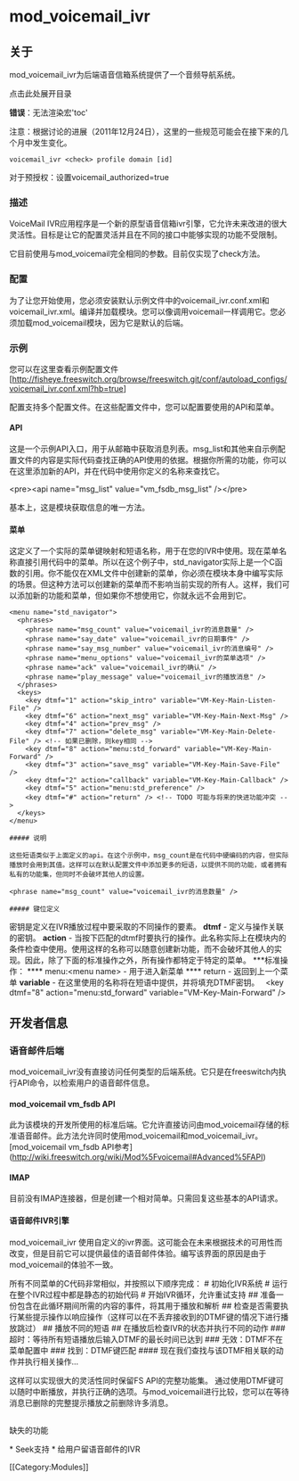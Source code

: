 # mod_voicemail_ivr

## 关于

mod_voicemail_ivr为后端语音信箱系统提供了一个音频导航系统。

点击此处展开目录

**错误**：无法渲染宏'toc'

注意：根据讨论的进展（2011年12月24日），这里的一些规范可能会在接下来的几个月中发生变化。

`voicemail_ivr <check> profile domain [id]`

对于预授权：设置voicemail_authorized=true

### 描述

VoiceMail IVR应用程序是一个新的原型语音信箱ivr引擎，它允许未来改进的很大灵活性。目标是让它的配置灵活并且在不同的接口中能够实现的功能不受限制。

它目前使用与mod_voicemail完全相同的参数。目前仅实现了check方法。

### 配置

为了让您开始使用，您必须安装默认示例文件中的voicemail_ivr.conf.xml和voicemail_ivr.xml。编译并加载模块。您可以像调用voicemail一样调用它。您必须加载mod_voicemail模块，因为它是默认的后端。

### 示例

您可以在这里查看示例配置文件[<http://fisheye.freeswitch.org/browse/freeswitch.git/conf/autoload_configs/voicemail_ivr.conf.xml?hb=true>]

配置支持多个配置文件。在这些配置文件中，您可以配置要使用的API和菜单。

#### API

这是一个示例API入口，用于从邮箱中获取消息列表。msg\_list和其他来自示例配置文件的内容是实际代码查找正确的API使用的依据。根据你所需的功能，你可以在这里添加新的API，并在代码中使用你定义的名称来查找它。

&lt;pre>&lt;api name="msg\_list" value="vm\_fsdb\_msg\_list" />&lt;/pre>

基本上，这是模块获取信息的唯一方法。

#### 菜单

这定义了一个实际的菜单键映射和短语名称，用于在您的IVR中使用。现在菜单名称直接引用代码中的菜单。所以在这个例子中，std\_navigator实际上是一个C函数的引用。你不能仅在XML文件中创建新的菜单，你必须在模块本身中编写实际的场景。但这种方法可以创建新的菜单而不影响当前实现的所有人。这样，我们可以添加新的功能和菜单，但如果你不想使用它，你就永远不会用到它。

```
<menu name="std_navigator">
  <phrases>
    <phrase name="msg_count" value="voicemail_ivr的消息数量" />
    <phrase name="say_date" value="voicemail_ivr的日期事件" />
    <phrase name="say_msg_number" value="voicemail_ivr的消息编号" />
    <phrase name="menu_options" value="voicemail_ivr的菜单选项" />
    <phrase name="ack" value="voicemail_ivr的确认" />
    <phrase name="play_message" value="voicemail_ivr的播放消息" />
  </phrases>
  <keys>
    <key dtmf="1" action="skip_intro" variable="VM-Key-Main-Listen-File" />
    <key dtmf="6" action="next_msg" variable="VM-Key-Main-Next-Msg" />
    <key dtmf="4" action="prev_msg" />
    <key dtmf="7" action="delete_msg" variable="VM-Key-Main-Delete-File" /> <!-- 如果已删除，则key相同 -->
    <key dtmf="8" action="menu:std_forward" variable="VM-Key-Main-Forward" />
    <key dtmf="3" action="save_msg" variable="VM-Key-Main-Save-File" />
    <key dtmf="2" action="callback" variable="VM-Key-Main-Callback" />
    <key dtmf="5" action="menu:std_preference" />
    <key dtmf="#" action="return" /> <!-- TODO 可能与将来的快进功能冲突 -->
  </keys>
</menu>

##### 说明

这些短语类似于上面定义的api。在这个示例中，msg_count是在代码中硬编码的内容，但实际播放时会用到其值。这样可以在默认配置文件中添加更多的短语，以提供不同的功能，或者拥有私有的功能集，但同时不会破坏其他人的设置。

<phrase name="msg_count" value="voicemail_ivr的消息数量" />

##### 键位定义
```

密钥是定义在IVR播放过程中要采取的不同操作的要素。
**dtmf** - 定义与操作关联的密钥。
**action** - 当按下匹配的dtmf时要执行的操作。此名称实际上在模块内的条件检查中使用。使用这样的名称可以随意创建新功能，而不会破坏其他人的实现。因此，除了下面的标准操作之外，所有操作都特定于特定的菜单。
***标准操作：
**** menu:&lt;menu name> - 用于进入新菜单
**** return - 返回到上一个菜单
**variable** - 在这里使用的名称将在短语中提供，并将填充DTMF密钥。
 
&lt;key dtmf="8" action="menu:std_forward" variable="VM-Key-Main-Forward" />

## 开发者信息

### 语音邮件后端

mod_voicemail_ivr没有直接访问任何类型的后端系统。它只是在freeswitch内执行API命令，以检索用户的语音邮件信息。

#### mod_voicemail vm_fsdb API 

  
此为该模块的开发所使用的标准后端。它允许直接访问由mod_voicemail存储的标准语音邮件。此方法允许同时使用mod_voicemail和mod_voicemail_ivr。
\[mod_voicemail vm_fsdb API参考](http://wiki.freeswitch.org/wiki/Mod%5Fvoicemail#Advanced%5FAPI)

#### IMAP

目前没有IMAP连接器，但是创建一个相对简单。只需回复这些基本的API请求。

#### 语音邮件IVR引擎

mod\_voicemail\_ivr 使用自定义的ivr界面。这可能会在未来根据技术的可用性而改变，但是目前它可以提供最佳的语音邮件体验。编写该界面的原因是由于mod\_voicemail的体验不一致。

所有不同菜单的C代码非常相似，并按照以下顺序完成：
\# 初始化IVR系统
\# 运行在整个IVR过程中都是静态的初始代码
\# 开始IVR循环，允许重试支持
\## 准备一份包含在此循环期间所需的内容的事件，将其用于播放和解析
\## 检查是否需要执行某些提示操作以响应操作（这样可以在不丢弃接收到的DTMF键的情况下进行播放跳过）
\## 播放不同的短语
\## 在播放后检查IVR的状态并执行不同的动作
\### 超时：等待所有短语播放后输入DTMF的最长时间已达到
\### 无效：DTMF不在菜单配置中
\### 找到：DTMF键匹配
\#### 现在我们查找与该DTMF相关联的动作并执行相关操作...

这样可以实现很大的灵活性同时保留FS API的完整功能集。
通过使用DTMF键可以随时中断播放，并执行正确的选项。与mod\_voicemail进行比较，您可以在等待消息已删除的完整提示播放之前删除许多消息。

##   
缺失的功能

\* Seek支持
\* 给用户留语音邮件的IVR

\[\[Category:Modules\]\]